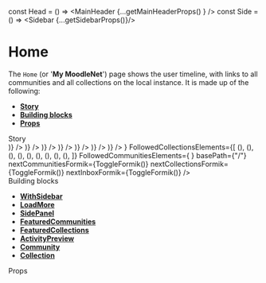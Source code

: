 

const Head = () => <MainHeader {...getMainHeaderProps() } />
const Side = () => <Sidebar {...getSidebarProps()}/>

<Meta title="Pages|Home" component={Home}/>


# Home
The `Home` (or '**My MoodleNet**') page shows the user timeline, with links to all communities and all collections on the local instance. It is made up of the following:
- **[Story](#story)**
- **[Building blocks](#modules)**
- **[Props](#props)**


<div id="story">Story</div>

<Preview>
  <Story name="Home page">
    <WithSidebar 
      HeaderBox={Head}
      SidebarBox={Side}>
        <Home 
        InboxElements={<React.Fragment>
          <ActivityPreview key={1} {...activityPreviewProps('Added a link', <Resource {...ResourcePreviewProps() }/>)} />
          <ActivityPreview key={2} {...activityPreviewProps('Uploaded a resource', <Resource {...ResourcePreviewProps('license', 'pdf' ) }/>)} />
          <ActivityPreview key={3} {...activityPreviewProps('Created a comment', <Comment {...CommentPreviewProps() }/>)} />
          <ActivityPreview key={4} {...activityPreviewProps('Created a comment', <Comment {...CommentPreviewProps() }/>)} />
          <ActivityPreview key={5} {...activityPreviewProps('Like a comment', <LikedComment {...LikedCommentPreviewProps() }/>)} />
          <ActivityPreview key={6} {...activityPreviewProps('Created a comment', <Comment {...CommentPreviewProps() }/>)} />
          <ActivityPreview key={7} {...activityPreviewProps('Created a comment', <Comment {...CommentPreviewProps() }/>)} />
        </React.Fragment>}
        FollowedCollectionsElements={[
            (<Collection key={1} {...CollectionPreviewProps()} />),
            (<Collection key={2} {...CollectionPreviewProps()} />),
            (<Collection key={3} {...CollectionPreviewProps()} />),
            (<Collection key={4} {...CollectionPreviewProps()} />),
            (<Collection key={5} {...CollectionPreviewProps()} />),
            (<Collection key={6} {...CollectionPreviewProps()} />),
            (<Collection key={7} {...CollectionPreviewProps()} />),
            (<Collection key={8} {...CollectionPreviewProps()} />),
            (<Collection key={9} {...CollectionPreviewProps()} />),
          ]}
        FollowedCommunitiesElements={
          <React.Fragment>
            <Community key={1} {...CommunityPreviewProps()} />
            <Community key={2} {...CommunityPreviewProps()} />
            <Community key={3} {...CommunityPreviewProps()} />
            <Community key={4} {...CommunityPreviewProps()} />
            <Community key={5} {...CommunityPreviewProps()} />
            <Community key={6} {...CommunityPreviewProps()} />
            <Community key={7} {...CommunityPreviewProps()} />
          </React.Fragment>
        }
        basePath={"/"}
        nextCommunitiesFormik={ToggleFormik()}
        nextCollectionsFormik={ToggleFormik()}
        nextInboxFormik={ToggleFormik()}
        />
    </WithSidebar>
  </Story>
</Preview>

<div id="modules">Building blocks</div>

- **[WithSidebar](#)**
- **[LoadMore](#)**
- **[SidePanel](#)**
- **[FeaturedCommunities](#)**
- **[FeaturedCollections](#)**
- **[ActivityPreview](#)**
- **[Community](#)**
- **[Collection](#)**


<div id="props">Props</div>

<Props of={Home} />